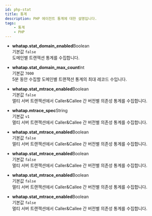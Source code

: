 ```yaml
---
id: php-stat
title: 통계
description: PHP 에이전트 통계에 대한 설명입니다.
tags:
    - 통계
    - PHP
---
```


* **whatap.stat_domain_enabled**<span class='type'>Boolean</span><br/>
    기본값 `false`<br/>
    도메인별 트랜잭션 통계를 수집합니다.

* **whatap.stat_domain_max_count**<span class='type'>Int</span><br/>
    기본값 `7000`<br/>
    5분 동안 수집할 도메인별 트랜잭션 통계의 최대 레코드 수입니다.

* **whatap.stat_mtrace_enabled**<span class='type'>Boolean</span><br/>
    기본값 `false`<br/>
    멀티 서버 트랜잭션에서 Caller&Callee 간 버전별 의존성 통계를 수집합니다.

* **whatap.mtrace_spec**<span class='type'>String</span><br/>
    기본값 `v1`<br/>
    멀티 서버 트랜잭션에서 Caller&Callee 간 버전별 의존성 통계를 수집합니다.

* **whatap.stat_mtrace_enabled**<span class='type'>Boolean</span><br/>
    기본값 `false`<br/>
    멀티 서버 트랜잭션에서 Caller&Callee 간 버전별 의존성 통계를 수집합니다.

* **whatap.stat_mtrace_enabled**<span class='type'>Boolean</span><br/>
    기본값 `false`<br/>
    멀티 서버 트랜잭션에서 Caller&Callee 간 버전별 의존성 통계를 수집합니다.

* **whatap.stat_mtrace_enabled**<span class='type'>Boolean</span><br/>
    기본값 `false`<br/>
    멀티 서버 트랜잭션에서 Caller&Callee 간 버전별 의존성 통계를 수집합니다.

* **whatap.stat_mtrace_enabled**<span class='type'>Boolean</span><br/>
    기본값 `false`<br/>
    멀티 서버 트랜잭션에서 Caller&Callee 간 버전별 의존성 통계를 수집합니다.
